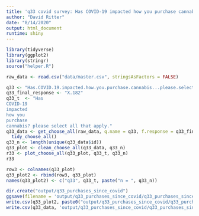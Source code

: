 ```yaml
---
title: 'q33 covid survey: Has COVID-19 impacted how you purchase cannabis? please select all that apply.'
author: "David Ritter"
date: "8/14/2020"
output: html_document
runtime: shiny
---
```


```r
library(tidyverse)
library(ggplot2)
library(stringr)
source("helper.R")
```

```r
raw_data <- read.csv("data/master.csv", stringsAsFactors = FALSE)
```

```r
q33 <- "Has.COVID.19.impacted.how.you.purchase.cannabis...please.select.all.that.apply."
q33_final_response <- "X.182"
q33_t  <- "Has 
COVID-19 
impacted 
how you 
purchase 
cannabis? please select all that apply."
q33_data <- get_choose_all(raw_data, q.name = q33, f.response = q33_final_response) %>%
  tidy_choose_all()
q33_n <- length(unique(q33_data$id))
q33_plot <- clean_choose_all(q33_data, q33_n)
r33 <- plot_choose_all(q33_plot, q33_t, q33_n)
r33
```

```r
row3 <- colnames(q33_plot)
q33_plot2 <- rbind(row3, q33_plot)
names(q33_plot2) <- c("q33", q33_t, paste("n = ", q33_n))
```

```r
dir.create("output/q33_purchases_since_covid")
ggsave(filename = 'output/q33_purchases_since_covid/q33_purchases_since_covid.png', plot = r33, device = 'png')
write.csv(q33_plot2, paste0("output/q33_purchases_since_covid/q33_purchases_since_covid_", q33_n,".csv"), row.names=F)
write.csv(q33_data, 'output/q33_purchases_since_covid/q33_purchases_since_covid_ids.csv', row.names = FALSE)
```
